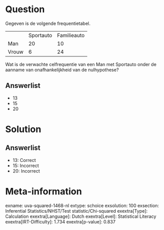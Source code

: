 Question
========

Gegeven is de volgende frequentietabel.

  ------- ----------- -------------
          Sportauto   Familieauto
  Man     20          10
  Vrouw   6           24
  ------- ----------- -------------

Wat is de verwachte celfrequentie van een Man met Sportauto onder de
aanname van onafhankelijkheid van de nulhypothese?

Answerlist
----------

* 13
* 15
* 20

Solution
========

Answerlist
----------

* 13: Correct
* 15: Incorrect
* 20: Incorrect

Meta-information
================
exname: uva-squared-1468-nl
extype: schoice
exsolution: 100
exsection: Inferential Statistics/NHST/Test statistic/Chi-squared
exextra[Type]: Calculation
exextra[Language]: Dutch
exextra[Level]: Statistical Literacy
exextra[IRT-Difficulty]: 1.734
exextra[p-value]: 0.837
